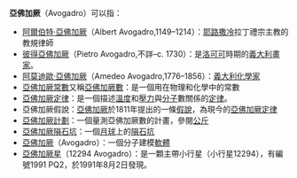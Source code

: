 {{noteTA|T= zh-hans:阿伏伽德罗; zh-cn:阿伏伽德罗; zh-tw:亞佛加厥; zh-hk:亞佛加厥;|G1=物理學|G2 = IT}}
'''亞佛加厥'''（Avogadro）可以指：
*[[阿爾伯特·亞佛加厥|阿爾伯特·亞佛加厥]]（Albert Avogadro,1149–1214）：[[耶路撒冷|耶路撒冷]]拉丁禮宗主教的教規律師
*[[彼得亞佛加厥|彼得亞佛加厥]]（Pietro Avogadro,不詳–c. 1730）：是[[洛可可|洛可可]]時期的[[義大利|義大利]][[畫家|畫家]]。
*[[阿莫迪欧·阿伏伽德罗|阿莫迪歐·亞佛加厥]]（Amedeo Avogadro,1776–1856）：[[義大利|義大利]][[化學家|化學家]]
*[[亞佛加厥常數|亞佛加厥常數]]又稱[[亞佛加厥數|亞佛加厥數]]：是一個用在物理和化學中的常數
*[[亞佛加厥定律|亞佛加厥定律]]：是一個描述[[溫度|溫度]]和[[壓力|壓力]]與[[分子|分子]]數關係的[[定律|定律]]。
*亞佛加厥假說：[[阿莫迪欧·阿伏伽德罗|亞佛加厥]]於1811年提出的一條[[假說|假說]]，為現今的[[亞佛加厥定律|亞佛加厥定律]]
*[[亞佛加厥計劃|亞佛加厥計劃]]：一個量測亞佛加厥數的計畫，參閱[[公斤|公斤]]
*[[亞佛加厥隕石坑|亞佛加厥隕石坑]]：一個[[月球|月球]]上的[[隕石坑|隕石坑]]
*[[亞佛加厥_(軟體)|亞佛加厥]]（Avogadro）：一個分子建模[[軟體|軟體]]
*[[小行星12294|亞佛加厥星]]（12294 Avogadro）：是一顆主帶小行星（小行星12294），有編號1991 PQ2，於1991年8月2日發現。
{{消歧義}}